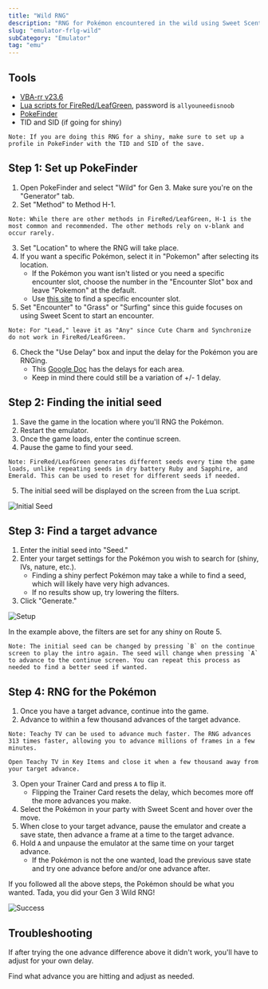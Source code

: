 ```yaml
---
title: "Wild RNG"
description: "RNG for Pokémon encountered in the wild using Sweet Scent in FireRed/LeafGreen"
slug: "emulator-frlg-wild"
subCategory: "Emulator"
tag: "emu"
---
```


## Tools

- [VBA-rr v23.6](https://code.google.com/archive/p/vba-rerecording/downloads)
- [Lua scripts for FireRed/LeafGreen](https://pokerng.forumcommunity.net/?t=56443955), password is `allyouneedisnoob`
- [PokeFinder](https://github.com/Admiral-Fish/PokeFinder/releases)
- TID and SID (if going for shiny)

```
Note: If you are doing this RNG for a shiny, make sure to set up a profile in PokeFinder with the TID and SID of the save.
```

## Step 1: Set up PokeFinder

1. Open PokeFinder and select "Wild" for Gen 3. Make sure you're on the "Generator" tab.
2. Set "Method" to Method H-1.

```
Note: While there are other methods in FireRed/LeafGreen, H-1 is the most common and recommended. The other methods rely on v-blank and occur rarely.
```

3. Set "Location" to where the RNG will take place.
4. If you want a specific Pokémon, select it in "Pokemon" after selecting its location.
   - If the Pokémon you want isn't listed or you need a specific encounter slot, choose the number in the "Encounter Slot" box and leave "Pokemon" at the default.
   - Use [this site](https://sites.google.com/site/pokemonslots/gen-iii/emerald) to find a specific encounter slot.
5. Set "Encounter" to "Grass" or "Surfing" since this guide focuses on using Sweet Scent to start an encounter.

```
Note: For "Lead," leave it as "Any" since Cute Charm and Synchronize do not work in FireRed/LeafGreen.
```

6. Check the "Use Delay" box and input the delay for the Pokémon you are RNGing.
   - This [Google Doc](https://docs.google.com/spreadsheets/d/1cVweVvJXCXeTZOBVKVCBbcSI46rqBXV3ahbuoSGOnzk/edit#gid=1091733147) has the delays for each area.
   - Keep in mind there could still be a variation of +/- 1 delay.

## Step 2: Finding the initial seed

1. Save the game in the location where you'll RNG the Pokémon.
2. Restart the emulator.
3. Once the game loads, enter the continue screen.
4. Pause the game to find your seed.

```
Note: FireRed/LeafGreen generates different seeds every time the game loads, unlike repeating seeds in dry battery Ruby and Sapphire, and Emerald. This can be used to reset for different seeds if needed.
```

5. The initial seed will be displayed on the screen from the Lua script.

![Initial Seed](/images/FireRed-LeafGreen/Wild/Initial-Seed.png)

## Step 3: Find a target advance

1. Enter the initial seed into "Seed."
2. Enter your target settings for the Pokémon you wish to search for (shiny, IVs, nature, etc.).
   - Finding a shiny perfect Pokémon may take a while to find a seed, which will likely have very high advances.
   - If no results show up, try lowering the filters.
3. Click "Generate."

![Setup](/images/FireRed-LeafGreen/Wild/Setup.png)

In the example above, the filters are set for any shiny on Route 5.

```
Note: The initial seed can be changed by pressing `B` on the continue screen to play the intro again. The seed will change when pressing `A` to advance to the continue screen. You can repeat this process as needed to find a better seed if wanted.
```

## Step 4: RNG for the Pokémon

1. Once you have a target advance, continue into the game.
2. Advance to within a few thousand advances of the target advance.

```
Note: Teachy TV can be used to advance much faster. The RNG advances 313 times faster, allowing you to advance millions of frames in a few minutes.

Open Teachy TV in Key Items and close it when a few thousand away from your target advance.
```

3. Open your Trainer Card and press `A` to flip it.
   - Flipping the Trainer Card resets the delay, which becomes more off the more advances you make.
4. Select the Pokémon in your party with Sweet Scent and hover over the move.
5. When close to your target advance, pause the emulator and create a save state, then advance a frame at a time to the target advance.
6. Hold `A` and unpause the emulator at the same time on your target advance.
   - If the Pokémon is not the one wanted, load the previous save state and try one advance before and/or one advance after.

If you followed all the above steps, the Pokémon should be what you wanted. Tada, you did your Gen 3 Wild RNG!

![Success](/images/FireRed-LeafGreen/Wild/Success.png)

## Troubleshooting

If after trying the one advance difference above it didn't work, you'll have to adjust for your own delay.

Find what advance you are hitting and adjust as needed.
